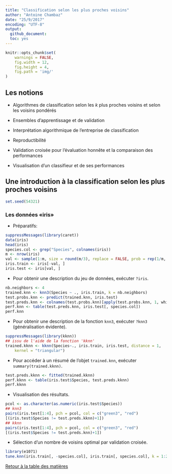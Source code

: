 ```yaml
---
title: "Classification selon les plus proches voisins"
author: "Antoine Chambaz"
date: "25/9/2017"
encoding: "UTF-8"
output:
  github_document:
  toc: yes
---
```


```r
knitr::opts_chunk$set(
    warnings = FALSE,
	fig.width = 12, 
	fig.height = 4, 
	fig.path = 'img/'
)
```


## Les notions

* Algorithmes de classification selon les $k$ plus proches voisins et selon
  les voisins pondérés

* Ensembles d'apprentissage et de validation

* Interprétation algorithmique de l'entreprise de classification

* Reproductibilité

* Validation  croisée  pour  l'évaluation   honnête  et  la  comparaison  des
  performances

* Visualisation d'un classifieur et de ses performances
  

## Une introduction à la classification selon les plus proches voisins

```r
set.seed(54321)
```

### Les données &laquo;iris&raquo;

* Préparatifs:

```r
suppressMessages(library(caret))
data(iris)
head(iris)
species.col <- grep("Species", colnames(iris))
m <- nrow(iris)
val <- sample(1:m, size = round(m/3), replace = FALSE, prob = rep(1/m, m)) 
iris.train <- iris[-val, ]
iris.test <- iris[val, ]
```

* Pour  obtenir une description du  jeu de données, exécuter  `?iris`. 

```r
nb.neighbors <- 4
trained.knn <- knn3(Species ~ ., iris.train, k = nb.neighbors)
test.probs.knn <- predict(trained.knn, iris.test)
test.preds.knn <- colnames(test.probs.knn)[apply(test.probs.knn, 1, which.max)]
perf.knn <- table(test.preds.knn, iris.test[, species.col])
perf.knn
```

*  Pour  obtenir une  description  de  la  fonction `knn3`,  exécuter  `?knn3`
(généralisation évidente).

```r
suppressMessages(library(kknn))
## issu de l'aide de la fonction 'kknn'
trained.kknn <- kknn(Species~., iris.train, iris.test, distance = 1,
	kernel = "triangular")
```

* Pour accéder à un résumé de l'objet `trained.knn`, exécuter `summary(trained.kknn)`.

```r
test.preds.kknn <- fitted(trained.kknn)
perf.kknn <- table(iris.test$Species, test.preds.kknn)
perf.kknn
```

* Visualisation des résultats.

```r
pcol <- as.character(as.numeric(iris.test$Species))
## knn3
pairs(iris.test[1:4], pch = pcol, col = c("green3", "red")
[(iris.test$Species != test.preds.kknn)+1])
## kknn
pairs(iris.test[1:4], pch = pcol, col = c("green3", "red")
[(iris.test$Species != test.preds.knn)+1])
```

* Sélection d'un nombre de voisins optimal par validation croisée.

```r
library(e1071)
tune.knn(iris.train[, -species.col], iris.train[, species.col], k = 1:20)
```

[Retour à la table des matières](https://github.com/achambaz/laviemodedemploi.develop#liens)
